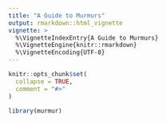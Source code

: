 ```yaml
---
title: "A Guide to Murmurs"
output: rmarkdown::html_vignette
vignette: >
  %\VignetteIndexEntry{A Guide to Murmurs}
  %\VignetteEngine{knitr::rmarkdown}
  %\VignetteEncoding{UTF-8}
---
```


```r
knitr::opts_chunk$set(
  collapse = TRUE,
  comment = "#>"
)
```

```r
library(murmur)
```
